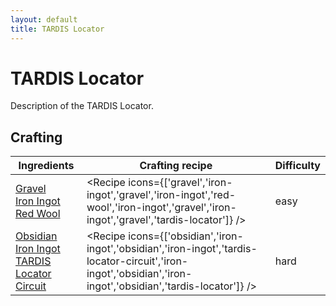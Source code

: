 ```yaml
---
layout: default
title: TARDIS Locator
---
```



TARDIS Locator
===================

Description of the TARDIS Locator.

## Crafting

| Ingredients | Crafting recipe | Difficulty |
| ----------- | --------------- | ------------- |
| [Gravel](https://minecraft.wiki/w/Gravel)<br/>[Iron Ingot](https://minecraft.wiki/w/Iron_Ingot)<br/>[Red Wool](https://minecraft.wiki/w/Red_Wool) | <Recipe icons={['gravel','iron-ingot','gravel','iron-ingot','red-wool','iron-ingot','gravel','iron-ingot','gravel','tardis-locator']} /> | easy |
| [Obsidian](https://minecraft.wiki/w/Obsidian)<br/>[Iron Ingot](https://minecraft.wiki/w/Iron_Ingot)<br/>[TARDIS Locator Circuit](/items/tardis-locator-circuit) | <Recipe icons={['obsidian','iron-ingot','obsidian','iron-ingot','tardis-locator-circuit','iron-ingot','obsidian','iron-ingot','obsidian','tardis-locator']} /> | hard |

